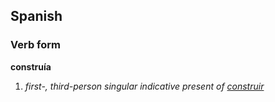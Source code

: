 ==Spanish==
===Verb form===
'''construía'''

# ''first-, third-person singular indicative present of [[construir]]''